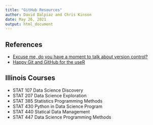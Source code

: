 ```yaml
---
title: "GitHub Resources"
author: David Dalpiaz and Chris Kinson
date: May 26, 2021
output: html_document
---
```


## References

- [Excuse me, do you have a moment to talk about version control?](https://peerj.com/preprints/3159.pdf)
- [Happy Git and GitHub for the useR](https://happygitwithr.com/)

## Illinois Courses

- STAT 107 Data Science Discovery
- STAT 207 Data Science Exploration
- STAT 385 Statistics Programming Methods
- STAT 430 Python in Data Science Program
- STAT 440 Statical Data Management
- STAT 447 Data Science Programming Methods
